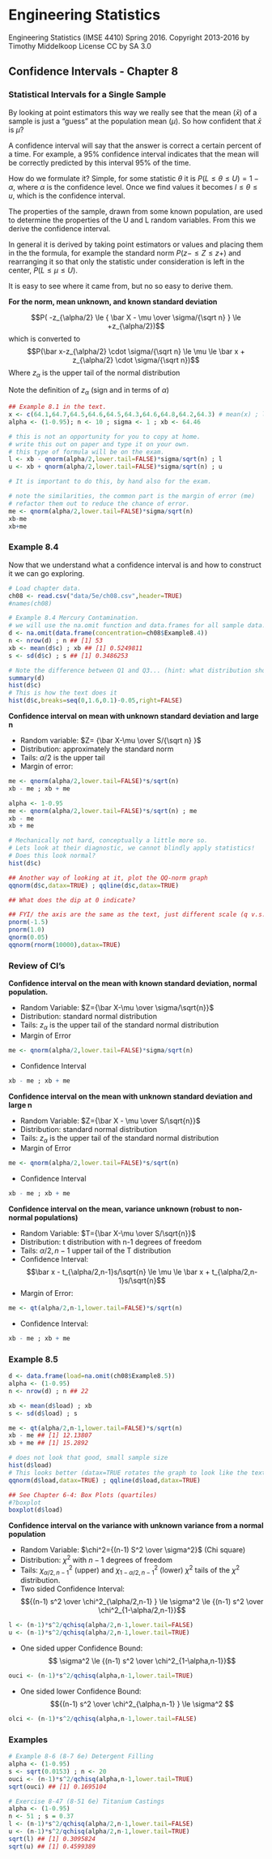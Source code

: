 # Engineering Statistics
Engineering Statistics (IMSE 4410) Spring 2016. 
Copyright 2013-2016 by Timothy Middelkoop License CC by SA 3.0

## Confidence Intervals - Chapter 8

### Statistical Intervals for a Single Sample

By looking at point estimators this way we really see that the 
mean ($\bar x$) of a sample is just a "guess" at the population mean ($\mu$).
So how confident that $\bar x$ is $\mu$?

A confidence interval will say that the answer is correct a certain percent
of a time.  For example, a 95% confidence interval indicates that the mean 
will be correctly predicted by this interval 95% of the time.

How do we formulate it?  Simple, for some statistic $\theta$ it is 
$P(L \le \theta \le U) = 1 - \alpha$, where $\alpha$ is the confidence level.
Once we find values it becomes $l \le \theta \le u$, which is the confidence interval.

The properties of the sample, drawn from some known population, are used
to determine the properties of the U and L random variables.
From this we derive the confidence interval.

In general it is derived by taking point estimators or values and placing them
in the the formula, for example the standard norm $P(z- \le Z \le z+)$ and rearranging it so
that only the statistic under consideration is left in the center, $P(L \le \mu \le U)$.

It is easy to see where it came from, but no so easy to derive them.

**For the norm, mean unknown, and known standard deviation**

$$P( -z_{\alpha/2} \le { \bar X - \mu \over \sigma/{\sqrt n} } \le +z_{\alpha/2})$$
which is converted to
$$P(\bar x-z_{\alpha/2} \cdot \sigma/{\sqrt n} \le \mu \le \bar x + z_{\alpha/2} \cdot  \sigma/{\sqrt n})$$
Where $z_\alpha$ is the upper tail of the normal distribution

Note the definition of $z_\alpha$ (sign and in terms of $\alpha$)

```r
## Example 8.1 in the text.
x <- c(64.1,64.7,64.5,64.6,64.5,64.3,64.6,64.8,64.2,64.3) # mean(x) ; length(x)
alpha <- (1-0.95); n <- 10 ; sigma <- 1 ; xb <- 64.46

# this is not an opportunity for you to copy at home.
# write this out on paper and type it on your own.
# this type of formula will be on the exam.
l <- xb - qnorm(alpha/2,lower.tail=FALSE)*sigma/sqrt(n) ; l
u <- xb + qnorm(alpha/2,lower.tail=FALSE)*sigma/sqrt(n) ; u

# It is important to do this, by hand also for the exam.

# note the similarities, the common part is the margin of error (me)
# refactor them out to reduce the chance of error.
me <- qnorm(alpha/2,lower.tail=FALSE)*sigma/sqrt(n)
xb-me
xb+me
```

### Example 8.4 

Now that we understand what a confidence interval is and how to construct it we can go exploring.

```r
# Load chapter data.
ch08 <- read.csv("data/5e/ch08.csv",header=TRUE)
#names(ch08)

# Example 8.4 Mercury Contamination.
# we will use the na.omit function and data.frames for all sample data.
d <- na.omit(data.frame(concentration=ch08$Example8.4))
n <- nrow(d) ; n ## [1] 53
xb <- mean(d$c) ; xb ## [1] 0.5249811
s <- sd(d$c) ; s ## [1] 0.3486253

# Note the difference between Q1 and Q3... (hint: what distribution should this be?)
summary(d)
hist(d$c)
# This is how the text does it
hist(d$c,breaks=seq(0,1.6,0.1)-0.05,right=FALSE)

```

**Confidence interval on mean with unknown standard deviation and large n**

* Random variable: $Z= {\bar X-\mu \over S/{\sqrt n} }$
* Distribution: approximately the standard norm
* Tails: $\alpha/2$ is the upper tail
* Margin of  error:

```r
me <- qnorm(alpha/2,lower.tail=FALSE)*s/sqrt(n)
xb - me ; xb + me
```

```r
alpha <- 1-0.95
me <- qnorm(alpha/2,lower.tail=FALSE)*s/sqrt(n) ; me
xb - me 
xb + me

# Mechanically not hard, conceptually a little more so.
# Lets look at their diagnostic, we cannot blindly apply statistics!
# Does this look normal?
hist(d$c)

## Another way of looking at it, plot the QQ-norm graph
qqnorm(d$c,datax=TRUE) ; qqline(d$c,datax=TRUE)

## What does the dip at 0 indicate?

## FYI/ the axis are the same as the text, just different scale (q v.s. %)
pnorm(-1.5) 
pnorm(1.0) 
qnorm(0.05)
qqnorm(rnorm(10000),datax=TRUE)
```

### Review of CI's

**Confidence interval on the mean with known standard deviation, normal population.**

* Random Variable: $Z={\bar X-\mu \over \sigma/\sqrt{n}}$
* Distribution: standard normal distribution
* Tails: $z_\alpha$ is the upper tail of the standard normal distribution
* Margin of Error
```r
me <- qnorm(alpha/2,lower.tail=FALSE)*sigma/sqrt(n)
```
* Confidence Interval
```r
xb - me ; xb + me
```

**Confidence interval on the mean with unknown standard deviation and large n**

* Random Variable: $Z={\bar X - \mu \over S/\sqrt{n}}$
* Distribution: standard normal distribution
* Tails: $z_\alpha$ is the upper tail of the standard normal distribution
* Margin of Error
```r
me <- qnorm(alpha/2,lower.tail=FALSE)*s/sqrt(n)
```
* Confidence Interval
```r
xb - me ; xb + me
```

**Confidence interval on the mean, variance unknown (robust to non-normal populations)**

* Random Variable: $T={\bar X-\mu \over S/\sqrt{n}}$
* Distribution: t distribution with n-1 degrees of freedom
* Tails: $\alpha/2,n-1$ upper tail of the T distribution
* Confidence Interval: 
  $$\bar x - t_{\alpha/2,n-1}s/\sqrt{n} \le \mu \le 
    \bar x + t_{\alpha/2,n-1}s/\sqrt{n}$$
* Margin of Error:
```r
me <- qt(alpha/2,n-1,lower.tail=FALSE)*s/sqrt(n)
```
* Confidence Interval:
```r
xb - me ; xb + me
```

### Example 8.5

```r
d <- data.frame(load=na.omit(ch08$Example8.5))
alpha <- (1-0.95)
n <- nrow(d) ; n ## 22

xb <- mean(d$load) ; xb
s <- sd(d$load) ; s

me <- qt(alpha/2,n-1,lower.tail=FALSE)*s/sqrt(n)
xb - me ## [1] 12.13807
xb + me ## [1] 15.2892

# does not look that good, small sample size
hist(d$load)
# This looks better (datax=TRUE rotates the graph to look like the text)
qqnorm(d$load,datax=TRUE) ; qqline(d$load,datax=TRUE)

## See Chapter 6-4: Box Plots (quartiles)
#?boxplot
boxplot(d$load)
```

**Confidence interval on the variance with unknown variance from a normal population**

* Random Variable: $\chi^2={(n-1) S^2 \over \sigma^2}$ (Chi square)
* Distribution: $\chi^2$ with $n-1$ degrees of freedom
* Tails: $\chi^2_{\alpha/2,n-1}$ (upper) and $\chi^2_{1-\alpha/2,n-1}$ (lower) $\chi^2$ tails of the $\chi^2$ distribution.
* Two sided Confidence Interval:
  $${(n-1) s^2 \over \chi^2_{\alpha/2,n-1} } \le \sigma^2 \le
    {(n-1) s^2 \over \chi^2_{1-\alpha/2,n-1}}$$
```r
l <- (n-1)*s^2/qchisq(alpha/2,n-1,lower.tail=FALSE)
u <- (n-1)*s^2/qchisq(alpha/2,n-1,lower.tail=TRUE)
```
* One sided upper Confidence Bound:
  $$ \sigma^2 \le {(n-1) s^2 \over \chi^2_{1-\alpha,n-1}}$$
```r
ouci <- (n-1)*s^2/qchisq(alpha,n-1,lower.tail=TRUE)
```
* One sided lower Confidence Bound:
  $${(n-1) s^2 \over \chi^2_{\alpha,n-1} } \le \sigma^2 $$
```r
olci <- (n-1)*s^2/qchisq(alpha,n-1,lower.tail=FALSE)
```

### Examples

```r
# Example 8-6 (8-7 6e) Detergent Filling
alpha <- (1-0.95)
s <- sqrt(0.0153) ; n <- 20
ouci <- (n-1)*s^2/qchisq(alpha,n-1,lower.tail=TRUE)
sqrt(ouci) ## [1] 0.1695104

# Exercise 8-47 (8-51 6e) Titanium Castings
alpha <- (1-0.95)
n <- 51 ; s = 0.37
l <- (n-1)*s^2/qchisq(alpha/2,n-1,lower.tail=FALSE)
u <- (n-1)*s^2/qchisq(alpha/2,n-1,lower.tail=TRUE)
sqrt(l) ## [1] 0.3095824
sqrt(u) ## [1] 0.4599389
```
